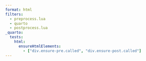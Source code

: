 ```yaml
---
format: html
filters:
  - preprocess.lua
  - quarto
  - postprocess.lua
_quarto:
  tests:
    html:
      ensureHtmlElements:
        - ["div.ensure-pre.called", "div.ensure-post.called"]
---
```


::: {.ensure-pre}

:::

::: {.ensure-post}

:::
